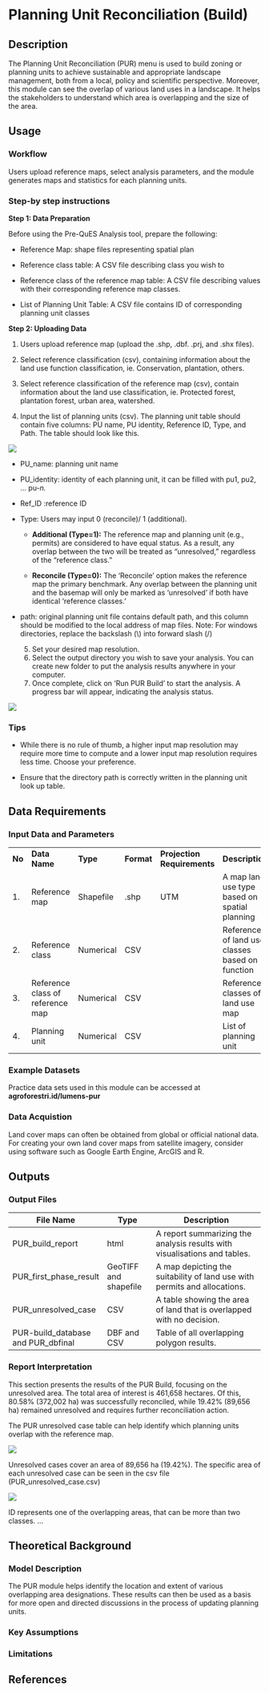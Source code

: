 # Planning Unit Reconciliation (Build) {#sec-build}

## Description

The Planning Unit Reconciliation (PUR) menu is used to build zoning or planning units to achieve sustainable and appropriate landscape management, both from a local, policy and scientific perspective. Moreover, this module can see the overlap of various land uses in a landscape. It helps the stakeholders to understand which area is overlapping and the size of the area.

## Usage

### Workflow

Users upload reference maps, select analysis parameters, and the module generates maps and statistics for each planning units.

### Step-by step instructions

**Step 1: Data Preparation**

Before using the Pre-QuES Analysis tool, prepare the following:

-   Reference Map: shape files representing spatial plan

-   Reference class table: A CSV file describing class you wish to

-   Reference class of the reference map table: A CSV file describing values with their corresponding reference map classes.

-   List of Planning Unit Table: A CSV file contains ID of corresponding planning unit classes

**Step 2: Uploading Data**

1.  Users upload reference map (upload the .shp, .dbf. .prj, and .shx files).

2.  Select reference classification (csv), containing information about the land use function classification, ie. Conservation, plantation, others.

3.  Select reference classification of the reference map (csv), contain information about the land use classification, ie. Protected forest, plantation forest, urban area, watershed.

4.  Input the list of planning units (csv). The planning unit table should contain five columns: PU name, PU identity, Reference ID, Type, and Path. The table should look like this.

![](images/PUR/PUR-2.png)

-   PU_name: planning unit name

-   PU_identity: identity of each planning unit, it can be filled with pu1, pu2, … pu-*n.*

-   Ref_ID :reference ID

-   Type: Users may input 0 (reconcile)/ 1 (additional).

    -   **Additional (Type=1):** The reference map and planning unit (e.g., permits) are considered to have equal status. As a result, any overlap between the two will be treated as "unresolved," regardless of the "reference class."

    -   **Reconcile (Type=0):** The 'Reconcile' option makes the reference map the primary benchmark. Any overlap between the planning unit and the basemap will only be marked as 'unresolved' if both have identical 'reference classes.'

-   path: original planning unit file contains default path, and this column should be modified to the local address of map files. Note: For windows directories, replace the backslash (\\) into forward slash (/)

    5.  Set your desired map resolution.
    6.  Select the output directory you wish to save your analysis. You can create new folder to put the analysis results anywhere in your computer.
    7.  Once complete, click on 'Run PUR Build' to start the analysis. A progress bar will appear, indicating the analysis status.

![](images/PUR/PUR-1.png)

### Tips

-   While there is no rule of thumb, a higher input map resolution may require more time to compute and a lower input map resolution requires less time. Choose your preference.

-   Ensure that the directory path is correctly written in the planning unit look up table.

## Data Requirements

### Input Data and Parameters

|  |  |  |  |  |  |
|------------|------------|------------|------------|------------|------------|
| **No** | **Data Name** | **Type** | **Format** | **Projection Requirements** | **Description** |
| 1\. | Reference map | Shapefile | .shp | UTM | A map land use type based on spatial planning |
| 2\. | Reference class | Numerical | CSV |  | Reference of land use classes based on function |
| 3\. | Reference class of reference map | Numerical | CSV |  | Reference classes of land use map |
| 4\. | Planning unit | Numerical | CSV |  | List of planning unit |

### Example Datasets

Practice data sets used in this module can be accessed at **agroforestri.id/lumens-pur**

### Data Acquistion

Land cover maps can often be obtained from global or official national data. For creating your own land cover maps from satellite imagery, consider using software such as Google Earth Engine, ArcGIS and R.

## Outputs

### Output Files

| File Name | Type | Description |
|----------------|----------------|-----------------------------------------|
| PUR_build_report | html | A report summarizing the analysis results with visualisations and tables. |
| PUR_first_phase_result | GeoTIFF and shapefile | A map depicting the suitability of land use with permits and allocations. |
| PUR_unresolved_case | CSV | A table showing the area of land that is overlapped with no decision. |
| PUR-build_database and PUR_dbfinal | DBF and CSV | Table of all overlapping polygon results. |

### Report Interpretation

This section presents the results of the PUR Build, focusing on the unresolved area. The total area of interest is 461,658 hectares. Of this, 80.58% (372,002 ha) was successfully reconciled, while 19.42% (89,656 ha) remained unresolved and requires further reconciliation action.

The PUR unresolved case table can help identify which planning units overlap with the reference map.

![](images/PUR-Build/PUR-B-1.png)

Unresolved cases cover an area of 89,656 ha (19.42%). The specific area of each unresolved case can be seen in the csv file (PUR_unresolved_case.csv)

![](images/PUR-Build/PUR-B-2.png)

ID represents one of the overlapping areas, that can be more than two classes. …

## Theoretical Background

### Model Description

The PUR module helps identify the location and extent of various overlapping area designations. These results can then be used as a basis for more open and directed discussions in the process of updating planning units.

### Key Assumptions

### Limitations

## References
